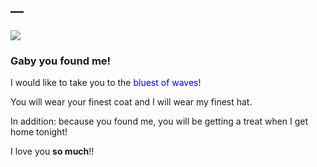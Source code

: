 ---
---



![](images/L.jpg)

### Gaby you found me!

I would like to take you to the <span style="color:blue">bluest of waves!</span>

You will wear your finest coat and I will wear my finest hat. 

In addition: because you found me, you will be getting a treat when I get home tonight!

I love you **so much**!!